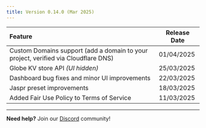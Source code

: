 ```yaml
---
title: Version 0.14.0 (Mar 2025)
---
```


| Feature                                                                     | Release Date |
| :-------------------------------------------------------------------------- | ------------ |
| Custom Domains support (add a domain to your project, verified via Cloudflare DNS)      | 01/04/2025 |
| Globe KV store API *(UI hidden)*                           | 25/03/2025 |
| Dashboard bug fixes and minor UI improvements                                            | 22/03/2025 |
| Jaspr preset improvements                       | 18/03/2025 |
| Added Fair Use Policy to Terms of Service                                                | 11/03/2025 |


---

**Need help?** Join our [Discord](https://invertase.link/globe-discord) community!
